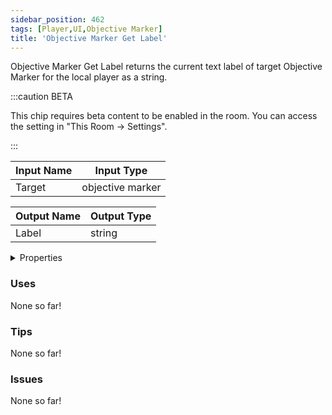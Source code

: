 ```yaml
---
sidebar_position: 462
tags: [Player,UI,Objective Marker]
title: 'Objective Marker Get Label'
---
```


Objective Marker Get Label returns the current text label of target Objective Marker for the local player as a string.

:::caution BETA

This chip requires beta content to be enabled in the room. You can access the setting in "This Room -> Settings".

:::


<EsbSvg />

| Input Name | Input Type |
|-----------|-----------|
| Target | objective marker |

| Output Name | Output Type |
|-----------|-----------|
| Label | string |


<details>
  <summary>Properties</summary>
  <div>
    <div>
    <table>
      <thead>
        <tr>
          <th>Is beta required?</th>
          <th>✅</th>
        </tr>
        <tr>
          <th>Is this chip a trolling risk?</th>
          <th>❌</th>
        </tr>
        <tr>
          <th>Is this chip a role assignment risk?</th>
          <th>❌</th>
        </tr>
        <tr>
          <th>Chip UUID</th>
          <th>38569dac-4cbc-487c-9ca6-14e2cc0fbf05</th>
        </tr>
      </thead>
    </table>
    </div>
  </div>
</details>

### Uses

None so far!

### Tips

None so far!

### Issues

None so far!